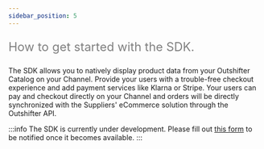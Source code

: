 ```yaml
---
sidebar_position: 5
---
```


<font color="grey" size="5">

How to get started with the SDK.

</font>

The SDK allows you to natively display product data from your Outshifter Catalog
on your Channel. Provide your users with a trouble-free checkout experience and
add payment services like Klarna or Stripe. Your users can pay and checkout
directly on your Channel and orders will be directly synchronized with the
Suppliers' eCommerce solution through the Outshifter API.

:::info The SDK is currently under development. Please fill out
[this form](https://outshifter.typeform.com/to/as0nILBN) to be notified once it
becomes available. :::
